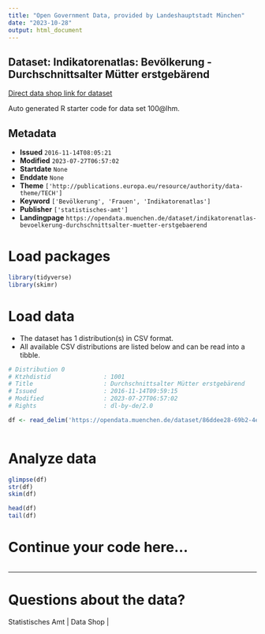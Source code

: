 ```yaml
---
title: "Open Government Data, provided by Landeshauptstadt München"
date: "2023-10-28"
output: html_document
---
```


## Dataset: Indikatorenatlas: Bevölkerung - Durchschnittsalter Mütter erstgebärend

[Direct data shop link for dataset](https://opendata.muenchen.de/dataset/indikatorenatlas-bevoelkerung-durchschnittsalter-muetter-erstgebaerend)

Auto generated R starter code for data set 100@lhm.

## Metadata

- **Issued** `2016-11-14T08:05:21`
- **Modified** `2023-07-27T06:57:02`
- **Startdate** `None`
- **Enddate** `None`
- **Theme** `['http://publications.europa.eu/resource/authority/data-theme/TECH']`
- **Keyword** `['Bevölkerung', 'Frauen', 'Indikatorenatlas']`
- **Publisher** `['statistisches-amt']`
- **Landingpage** `https://opendata.muenchen.de/dataset/indikatorenatlas-bevoelkerung-durchschnittsalter-muetter-erstgebaerend`


# Load packages

```r

library(tidyverse)
library(skimr)

```

# Load data

-   The dataset has 1 distribution(s) in CSV format.
-   All available CSV distributions are listed below and can be read into a tibble.

```r

# Distribution 0
# Ktzhdistid               : 1001
# Title                    : Durchschnittsalter Mütter erstgebärend
# Issued                   : 2016-11-14T09:59:15
# Modified                 : 2023-07-27T06:57:02
# Rights                   : dl-by-de/2.0

df <- read_delim('https://opendata.muenchen.de/dataset/86ddee28-69b2-4e8a-85d2-1651bd50833a/resource/2203038a-7a12-4f6d-b8c7-7df37397d4f2/download/indikat_bevoelkerung_durchschnittsalter_muetter_erstgebaerend_240723.csv')



```

# Analyze data

```r

glimpse(df)
str(df)
skim(df)

head(df)
tail(df)

```

# Continue your code here...

```r

```

------------------------------------------------------------------------

# Questions about the data?

Statistisches Amt | Data Shop | 
